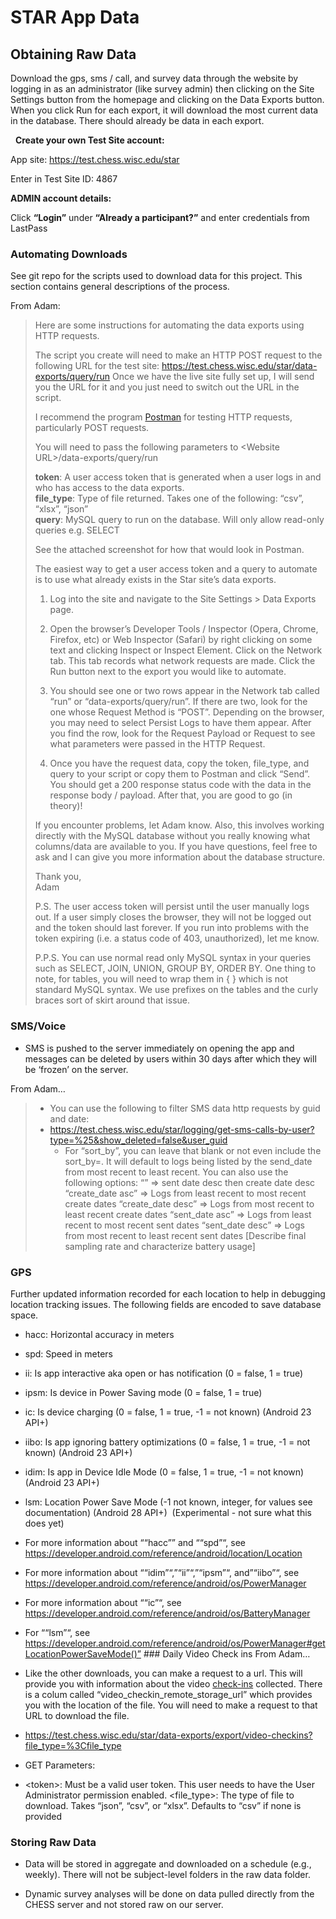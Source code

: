 # STAR App Data {#sec-star_app_data}

## Obtaining Raw Data

Download the gps, sms / call, and survey data through the website by
logging in as an administrator (like survey admin) then clicking on the
Site Settings button from the homepage and clicking on the Data Exports
button. When you click Run for each export, it will download the most
current data in the database. There should already be data in each
export.

  **Create your own Test Site account:**

App site: <https://test.chess.wisc.edu/star>

Enter in Test Site ID: 4867

**ADMIN account details:**

Click **"Login"** under **"Already a participant?"** and enter credentials from LastPass

### Automating Downloads

See git repo for the scripts used to download data for this project.
This section contains general descriptions of the process.

From Adam: 

> Here are some instructions for automating the data exports using HTTP
> requests.
>
> The script you create will need to make an HTTP POST request to the
> following URL for the test site:
> <https://test.chess.wisc.edu/star/data-exports/query/run> Once we have
> the live site fully set up, I will send you the URL for it and you
> just need to switch out the URL in the script.
>
> I recommend the program [Postman](https://www.postman.com/downloads/)
> for testing HTTP requests, particularly POST requests.
>
> You will need to pass the following parameters to \<Website
> URL\>/data-exports/query/run
>
> **token**: A user access token that is generated when a user logs in
> and who has access to the data exports.\
> **file_type**: Type of file returned. Takes one of the following:
> "csv", "xlsx", "json"\
> **query**: MySQL query to run on the database. Will only allow
> read-only queries e.g. SELECT
>
> See the attached screenshot for how that would look in Postman.
>
> The easiest way to get a user access token and a query to automate is
> to use what already exists in the Star site's data exports.
>
> 1.  Log into the site and navigate to the Site Settings \> Data
>     Exports page.
>
> 2.  Open the browser's Developer Tools / Inspector (Opera, Chrome,
>     Firefox, etc) or Web Inspector (Safari) by right clicking on some
>     text and clicking Inspect or Inspect Element. Click on the Network
>     tab. This tab records what network requests are made. Click the
>     Run button next to the export you would like to automate.
>
> 3.  You should see one or two rows appear in the Network tab called
>     "run" or "data-exports/query/run". If there are two, look for the
>     one whose Request Method is "POST". Depending on the browser, you
>     may need to select Persist Logs to have them appear. After you
>     find the row, look for the Request Payload or Request to see what
>     parameters were passed in the HTTP Request.
>
> 4.  Once you have the request data, copy the token, file_type, and
>     query to your script or copy them to Postman and click "Send". You
>     should get a 200 response status code with the data in the
>     response body / payload. After that, you are good to go (in
>     theory)!
>
> If you encounter problems, let Adam know. Also, this involves working
> directly with the MySQL database without you really knowing what
> columns/data are available to you. If you have questions, feel free to
> ask and I can give you more information about the database structure.
>
> Thank you,\
> Adam
>
> P.S. The user access token will persist until the user manually logs
> out. If a user simply closes the browser, they will not be logged out
> and the token should last forever. If you run into problems with the
> token expiring (i.e. a status code of 403, unauthorized), let me know.
>
> P.P.S. You can use normal read only MySQL syntax in your queries such
> as SELECT, JOIN, UNION, GROUP BY, ORDER BY. One thing to note, for
> tables, you will need to wrap them in { } which is not standard MySQL
> syntax. We use prefixes on the tables and the curly braces sort of
> skirt around that issue.

### SMS/Voice

-   SMS is pushed to the server immediately on opening the app and
    messages can be deleted by users within 30 days after which they
    will be 'frozen' on the server.

From Adam...

> -   You can use the following to filter SMS data http requests by guid
>     and date:
> -   [https://test.chess.wisc.edu/star/logging/get-sms-calls-by-user?type=%25&show_deleted=false&user_guid](https://test.chess.wisc.edu/star/logging/get-sms-calls-by-user?type=%25&show_deleted=false&user_guid=)
>     -   For "sort_by", you can leave that blank or not even include
>         the sort_by=. It will default to logs being listed by the
>         send_date from most recent to least recent. You can also use
>         the following options: "" =\> sent date desc then create date
>         desc "create_date asc" =\> Logs from least recent to most
>         recent create dates "create_date desc" =\> Logs from most
>         recent to least recent create dates "sent_date asc" =\> Logs
>         from least recent to most recent sent dates "sent_date desc"
>         =\> Logs from most recent to least recent sent dates [Describe
>         final sampling rate and characterize battery usage]

### GPS

Further updated information recorded for each location to help in
debugging location tracking issues. The following fields are encoded to
save database space.

-   hacc: Horizontal accuracy in meters

-   spd: Speed in meters

-   ii: Is app interactive aka open or has notification (0 = false, 1 =
    true)

-   ipsm: Is device in Power Saving mode (0 = false, 1 = true)

-   ic: Is device charging (0 = false, 1 = true, -1 = not known)
    (Android 23 API+)

-   iibo: Is app ignoring battery optimizations (0 = false, 1 = true, -1
    = not known) (Android 23 API+)

-   idim: Is app in Device Idle Mode (0 = false, 1 = true, -1 = not
    known) (Android 23 API+)

-   lsm: Location Power Save Mode (-1 not known, integer, for values see
    documentation) (Android 28 API+)  (Experimental - not sure what this
    does yet)

-   For more information about ""hacc"" and ""spd"", see
    <https://developer.android.com/reference/android/location/Location>

-   For more information about ""idim"", ""ii"", ""ipsm"", and ""iibo"",
    see
    <https://developer.android.com/reference/android/os/PowerManager>

-   For more information about ""ic"", see
    <https://developer.android.com/reference/android/os/BatteryManager>

-   For ""lsm"", see
    [https://developer.android.com/reference/android/os/PowerManager#getLocationPowerSaveMode()"](https://developer.android.com/reference/android/os/PowerManager#getLocationPowerSaveMode()%22)
    \### Daily Video Check ins From Adam...

-   Like the other downloads, you can make a request to a url. This will
    provide you with information about the video [check-ins]{.underline}
    collected. There is a colum called
    "video_checkin_remote_storage_url" which provides you with the
    location of the file. You will need to make a request to that URL to
    download the file.

-   <https://test.chess.wisc.edu/star/data-exports/export/video-checkins?file_type=%3Cfile_type>

-   GET Parameters:

-   \<token\>: Must be a valid user token. This user needs to have the
    User Administrator permission enabled.
    \<file_type\>: The type of file to download. Takes "json", "csv", or
    "xlsx". Defaults to "csv" if none is provided


### Storing Raw Data

-   Data will be stored in aggregate and downloaded on a schedule (e.g.,
    weekly). There will not be subject-level folders in the raw data
    folder.

-   Dynamic survey analyses will be done on data pulled directly from
    the CHESS server and not stored raw on our server.